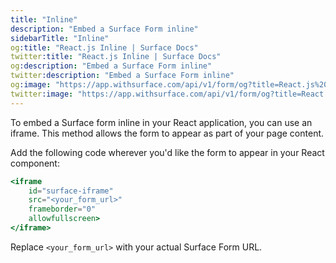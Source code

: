 ```yaml
---
title: "Inline"
description: "Embed a Surface Form inline"
sidebarTitle: "Inline"
og:title: "React.js Inline | Surface Docs"
twitter:title: "React.js Inline | Surface Docs"
og:description: "Embed a Surface Form inline"
twitter:description: "Embed a Surface Form inline"
og:image: "https://app.withsurface.com/api/v1/form/og?title=React.js%20Inline"
twitter:image: "https://app.withsurface.com/api/v1/form/og?title=React.js%20Inline"
---
```


To embed a Surface form inline in your React application, you can use an iframe. This method allows the form to appear as part of your page content.

Add the following code wherever you'd like the form to appear in your React component:

```jsx
<iframe
    id="surface-iframe"
    src="<your_form_url>"
    frameborder="0"
    allowfullscreen>
</iframe>
```

Replace `<your_form_url>` with your actual Surface Form URL. 